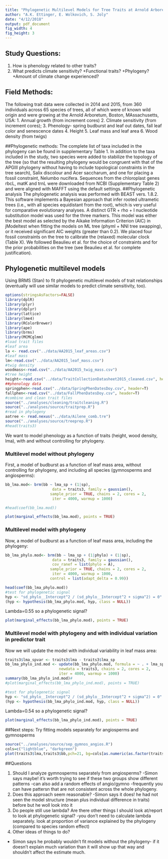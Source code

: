 ```yaml
---
title: "Phylogenetic Multilevel Models for Tree Traits at Arnold Arboretum"
author: "A.K. Ettinger, E. Wolkovich, S. Joly"
date: "4/12/2018"
output: pdf_document
fig_width: 4 
fig_height: 3
---
```


## Study Questions:
1. How is phenology related to other traits?
2. What predicts climate sensitivity?
  +Functional traits?
  +Phylogeny?
  +Amount of climate change experienced?

## Field Methods:
The following trait data were collected in 2014 and 2015, from 360 individuals across 65 species of trees, all of which were of known wild origin and were growing at the Arnold Arboretum, Boston, MAssachusetts, USA:
1. Annual growth (from increment cores)
2. Climate sensitivity (from increment cores); 
3. Phenology- spring budburst and leaf out dates, fall leaf color and senescence dates
4. Height
5. Leaf mass and leaf area
6. Wood density (from twigs)

##Phylogenetic methods:
The complete list of taxa included in the phylogeny can be found in supplementary Table 1. In addition to the taxa included in the study, two species were added to stabilize the topology of the tree (so that the resulting phylogeny would be congruent with that of the APGIII phylogeny without having to include topological constraints in the tree search), Salix discolour and Acer saccharum, and one for placing a fossil constraint, Nelumbo nucifera. Sequences from the chloroplast genes rbcL, matK and trnL were downloaded from NCBI (Supplementary Table 2) and were aligned with MAFFT using the default settings.
##Phylogenetic analysis
The phylogenetic analysis was performed with BEAST vers. 1.8.2. This software implements a Bayesian approach that infer rooted ultrametic trees (i.e., with all species equidistant from the root), which is very useful for comparative evolutionary analyses. A distinct GTR + rho + I nucleotide substitution model was used for the three markers. This model was either the best model as selected by the Aikake Information Criterion (AIC) in jModeltest when fitting the models on ML tree (phyml + NNI tree swapping), or it received significant AIC weights (greater than 0.2).
	We placed four fossil constraints on the tree to calibrate the (relaxed) molecular clock (Table X). We followed Beaulieu et al. for the choice of constraints and for the prior probabilities on the tree (see Beaulieu et al. for complete justification).

## Phylogenetic multilevel models
\par Using BRMS (Stan) to fit phylogenetic multilevel models of trait relationships (eventually will use similar models to predict climate sensitivity, too).
```r
options(stringsAsFactors=FALSE)
library(dplR)
library(plyr)
library(dplyr)
library(lattice)
library(lme4)
library(RColorBrewer)
library(ape)
library(brms)
library(MCMCglmm)
#load trait files
#leaf area
la <- read.csv("../data/AA2015_leaf_areas.csv")
#leaf mass
lm<-read.csv("../data/AA2015_leaf_mass.csv")
#twig density
woodmass<-read.csv("../data/AA2015_twig_mass.csv")
#tree height
height<-read.csv("../data/TraitCollectionDatasheet2015_cleaned.csv", header=T)
##phenology data
springphen<-read.csv("../data/SpringPhenDatesDoy.csv", header=T)
fallphen<-read.csv("../data/FallPhenDatesDoy.csv", header=T)
#combine and clean trait files
source("../analyses/cleaning/traitcleaning.R")
source("../analyses/source/traitprep.R")
#read in phylogeny
aatree <- read.nexus("../data/Ailene_comb.tre")
source("../analyses/source/treeprep.R")
#head(traits3)
```
We want to model phenology as a function of traits (height, wood density, lma), with and without controlling for phylogeny. 

### Multilevel model without phylogeny
First, a model of budburst as a function of leaf mass area, without controlling for phylogeny, and including all species (gymnosperms and angiosperms):
```r
bb_lma.mod<- brm(bb ~ lma_sp + (1|sp), 
                     data = traits3, family = gaussian(),
                    sample_prior = TRUE, chains = 2, cores = 2, 
                     iter = 4000, warmup = 1000)

#head(coef(bb_lma.mod))
```

```r
plot(marginal_effects(bb_lma.mod), points = TRUE) 
```

### Multilevel model with phylogeny
Now, a model of budburst as a function of leaf mass area, including the phylogeny:

```r
bb_lma_phylo.mod<- brm(bb ~ lma_sp + (1|phylo) + (1|sp), 
                     data = traits3, family = gaussian(), 
                     cov_ranef = list(phylo = A),
                    sample_prior = TRUE, chains = 2, cores = 2, 
                     iter = 4000, warmup = 1000,
                    control = list(adapt_delta = 0.99))

head(coef(bb_lma_phylo.mod))
#test for phylogenetic signal
hyp <- "sd_phylo__Intercept^2 / (sd_phylo__Intercept^2 + sigma^2) = 0"
(hyp <- hypothesis(bb_lma_phylo.mod, hyp, class = NULL))

```
Lambda=0.55 so a phylogenetic signal?
```r
plot(marginal_effects(bb_lma_phylo.mod), points = TRUE) 
```

### Multilevel model with phylogeny and with individual variation in predictor trait
Now we will update the model with individual variability in leaf mass area: 
```r
traits3$lma_spvar <- traits3$lma - traits3$lma_sp
bb_lma_phylo_ind.mod <- update(bb_lma_phylo.mod, formula = ~ . + lma_spvar,
                        newdata = traits3, chains = 2, cores = 2, 
                        iter = 4000, warmup = 1000)
summary(bb_lma_phylo_ind.mod)# 
#plot(marginal_effects(bb_lma_phylo_ind.mod), points = TRUE) 

#test for phylogenetic signal
hyp <- "sd_phylo__Intercept^2 / (sd_phylo__Intercept^2 + sigma^2) = 0"
(hyp <- hypothesis(bb_lma_phylo_ind.mod, hyp, class = NULL))
```

Lambda=0.54 so a phylogenetic signal?
```r
plot(marginal_effects(bb_lma_phylo_ind.mod), points = TRUE) 
```
##Next steps:
Try fitting models separately for angiosperms and gymnosperms

```r
source("../analyses/source/sep_gymnos_angios.R")
cols=c("lightblue", "darkgreen")
plot(traits3$lma,traits3$bb,pch=21, bg=cols[as.numeric(as.factor(traits3$group))])
```

##Questions

1. Should I analyze gymnosperms separately from angiosperms?
-Simon says maybe! it's worth trying to see if these two groups show different patterns
-can also add a random effects of angio/gymno
-frequently you can have pattersn that are not consistent across the whole phylogeny. 
2. Does this approach seem reasonable?
-Simon says it does! he had not seen the model structure (mean plus individual difference in traits) before but he woll look into it
3. Do people still use lambda? Are there other things I should look at/report to look at phylogenetic signal?
-you don't need to calculate lambda separately. look at proportion of variance explained by the phylogeny (compared to species random effect)
4. Other ideas of things to do?
- Simon says he probably wouldn't fit models without the phylogeny- if it doesn't explain much variation than it will show up that way and shouldn't affect the estimate much. 

